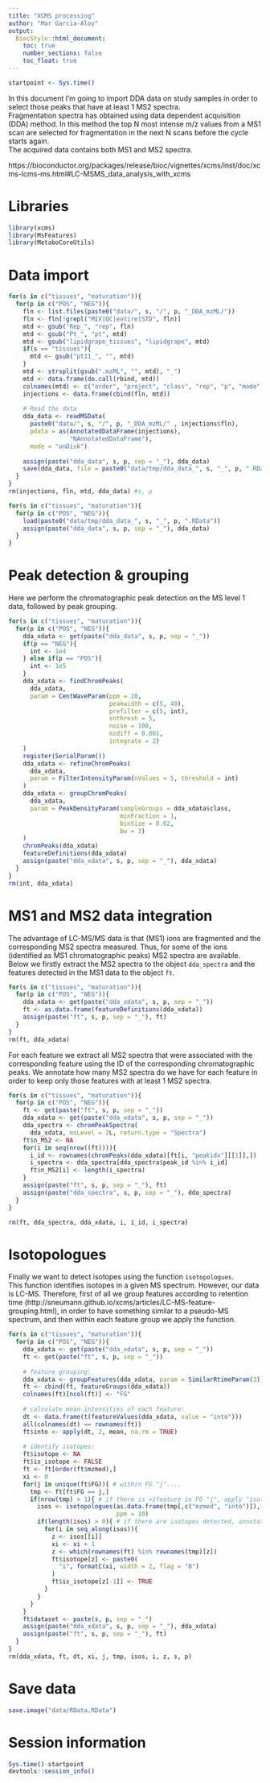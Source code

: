 ```yaml
---
title: "XCMS processing"
author: "Mar Garcia-Aloy"
output: 
  BiocStyle::html_document:
    toc: true
    number_sections: false
    toc_float: true
---
```


```r
startpoint <- Sys.time()
```

In this document I'm going to import DDA data on study samples in order to 
select those peaks that have at least 1 MS2 spectra.  
Fragmentation spectra has obtained using data dependent acquisition (DDA) 
method. In this method the top N most intense m/z values from a MS1 scan are 
selected for fragmentation in the next N scans before the cycle starts again.  
The acquired data contains both MS1 and MS2 spectra.

https://bioconductor.org/packages/release/bioc/vignettes/xcms/inst/doc/xcms-lcms-ms.html#LC-MSMS_data_analysis_with_xcms


# Libraries

```r
library(xcms)
library(MsFeatures)
library(MetaboCoreUtils)
```


# Data import

```r
for(s in c("tissues", "maturation")){
  for(p in c("POS", "NEG")){
    fln <- list.files(paste0("data/", s, "/", p, "_DDA_mzML/"))
    fln <- fln[!grepl("MIX|QC|entire|STD", fln)]
    mtd <- gsub("Rep_", "rep", fln)
    mtd <- gsub("Pt_", "pt", mtd)
    mtd <- gsub("lipidgrape_tissues", "lipidgrape", mtd)
    if(s == "tissues"){
      mtd <- gsub("pt11_", "", mtd)
    }
    mtd <- strsplit(gsub(".mzML", "", mtd), "_")
    mtd <- data.frame(do.call(rbind, mtd))
    colnames(mtd) <- c("order", "project", "class", "rep", "p", "mode")
    injections <- data.frame(cbind(fln, mtd))
    
    # Read the data
    dda_data <- readMSData(
      paste0("data/", s, "/", p, "_DDA_mzML/" , injections$fln),
      pdata = as(AnnotatedDataFrame(injections),
                 "NAnnotatedDataFrame"), 
      mode = "onDisk")
    
    assign(paste("dda_data", s, p, sep = "_"), dda_data)
    save(dda_data, file = paste0("data/tmp/dda_data_", s, "_", p, ".RData"))
  }
}
rm(injections, fln, mtd, dda_data) #s, p
```

```r
for(s in c("tissues", "maturation")){
  for(p in c("POS", "NEG")){
    load(paste0("data/tmp/dda_data_", s, "_", p, ".RData"))
    assign(paste("dda_data", s, p, sep = "_"), dda_data)
  }
}
```


# Peak detection & grouping

Here we perform the chromatographic peak detection on the MS level 1 data, 
followed by peak grouping.

```r
for(s in c("tissues", "maturation")){
  for(p in c("POS", "NEG")){
    dda_xdata <- get(paste("dda_data", s, p, sep = "_"))
    if(p == "NEG"){
      int <- 1e4
    } else if(p == "POS"){
      int <- 1e5
    }
    dda_xdata <- findChromPeaks(
      dda_xdata, 
      param = CentWaveParam(ppm = 20,
                            peakwidth = c(5, 40),
                            prefilter = c(5, int),
                            snthresh = 5,
                            noise = 100,
                            mzdiff = 0.001,
                            integrate = 2)
    )
    register(SerialParam())
    dda_xdata <- refineChromPeaks(
      dda_xdata, 
      param = FilterIntensityParam(nValues = 5, threshold = int)
    )
    dda_xdata <- groupChromPeaks(
      dda_xdata, 
      param = PeakDensityParam(sampleGroups = dda_xdata$class,
                               minFraction = 1,
                               binSize = 0.02,
                               bw = 3)
    )
    chromPeaks(dda_xdata)
    featureDefinitions(dda_xdata)
    assign(paste("dda_xdata", s, p, sep = "_"), dda_xdata)
  }
}
rm(int, dda_xdata)
```


# MS1 and MS2 data integration

The advantage of LC-MS/MS data is that (MS1) ions are fragmented and the 
corresponding MS2 spectra measured. Thus, for some of the ions (identified as 
MS1 chromatographic peaks) MS2 spectra are available.   
Below we firstly extract the MS2 spectra to the object `dda_spectra` and the 
features detected in the MS1 data to the object `ft`.

```r
for(s in c("tissues", "maturation")){
  for(p in c("POS", "NEG")){
    dda_xdata <- get(paste("dda_xdata", s, p, sep = "_"))
    ft <- as.data.frame(featureDefinitions(dda_xdata))
    assign(paste("ft", s, p, sep = "_"), ft)
  }
}
rm(ft, dda_xdata)
```

For each feature we extract all MS2 spectra that were associated with the 
corresponding feature using the ID of the corresponding chromatographic 
peaks. We annotate how many MS2 spectra do we have for each feature in order
to keep only those features with at least 1 MS2 spectra.

```r
for(s in c("tissues", "maturation")){
  for(p in c("POS", "NEG")){
    ft <- get(paste("ft", s, p, sep = "_"))
    dda_xdata <- get(paste("dda_xdata", s, p, sep = "_"))
    dda_spectra <- chromPeakSpectra(
      dda_xdata, msLevel = 2L, return.type = "Spectra")
    ft$n_MS2 <- NA
    for(i in seq(nrow((ft)))){
      i_id <- rownames(chromPeaks(dda_xdata)[ft[i, "peakidx"][[1]],])
      i_spectra <- dda_spectra[dda_spectra$peak_id %in% i_id]
      ft$n_MS2[i] <- length(i_spectra)
    }
    assign(paste("ft", s, p, sep = "_"), ft)
    assign(paste("dda_spectra", s, p, sep = "_"), dda_spectra)
  }
}

rm(ft, dda_spectra, dda_xdata, i, i_id, i_spectra)
```


# Isotopologues

Finally we want to detect isotopes using the function `isotopologues`.   
This function identifies isotopes in a given MS spectrum. However, our data 
is LC-MS. Therefore, first of all we group features according to retention 
time (http://sneumann.github.io/xcms/articles/LC-MS-feature-grouping.html), 
in order to have something similar to a pseudo-MS spectrum, and then within 
each feature group we apply the function.  

```r
for(s in c("tissues", "maturation")){
  for(p in c("POS", "NEG")){
    dda_xdata <- get(paste("dda_xdata", s, p, sep = "_"))
    ft <- get(paste("ft", s, p, sep = "_"))
    
    # feature grouping:
    dda_xdata <- groupFeatures(dda_xdata, param = SimilarRtimeParam(3))
    ft <- cbind(ft, featureGroups(dda_xdata))
    colnames(ft)[ncol(ft)] <- "FG"
    
    # calculate mean-intensities of each feature:
    dt <- data.frame(t(featureValues(dda_xdata, value = "into")))
    all(colnames(dt) == rownames(ft))
    ft$into <- apply(dt, 2, mean, na.rm = TRUE)
    
    # identify isotopes:
    ft$isotope <- NA
    ft$is_isotope <- FALSE
    ft <- ft[order(ft$mzmed),]
    xi <- 0
    for(j in unique(ft$FG)){ # within FG "j"....
      tmp <- ft[ft$FG == j,]
      if(nrow(tmp) > 1){ # if there is >1feature in FG "j", apply "isotopologues"
        isos <- isotopologues(as.data.frame(tmp[,c("mzmed", "into")]), 
                              ppm = 10)
        if(length(isos) > 0){ # if there are isotopes detected, annotate them
          for(i in seq_along(isos)){
            z <- isos[[i]]
            xi <- xi + 1
            z <- which(rownames(ft) %in% rownames(tmp)[z])
            ft$isotope[z] <- paste0(
              "i", formatC(xi, width = 2, flag = "0")
            )
            ft$is_isotope[z[-1]] <- TRUE
          }
        }
      }
    }
    ft$dataset <- paste(s, p, sep = "_")
    assign(paste("dda_xdata", s, p, sep = "_"), dda_xdata)
    assign(paste("ft", s, p, sep = "_"), ft)
  }
}
rm(dda_xdata, ft, dt, xi, j, tmp, isos, i, z, s, p)
```


# Save data

```r
save.image("data/RData.RData")
```


# Session information

```r
Sys.time()-startpoint
devtools::session_info()
```

